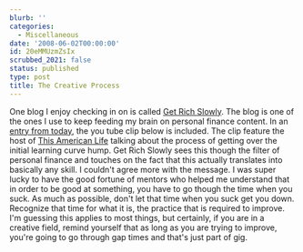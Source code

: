 ```yaml
---
blurb: ''
categories:
  - Miscellaneous
date: '2008-06-02T00:00:00'
id: 20eMMUzmZsIx
scrubbed_2021: false
status: published
type: post
title: The Creative Process
---
```


One blog I enjoy checking in on is called
[Get Rich Slowly](http://www.getrichslowly.org/). The blog is one
of the ones I use to keep feeding my brain on personal finance
content. In an
[entry from today](http://www.getrichslowly.org/blog/2008/06/02/closing-the-gap-between-dreams-and-reality/),
the you tube clip below is included. The clip feature the host of
[This American Life](http://www.thisamericanlife.org/) talking
about the process of getting over the initial learning curve hump.
Get Rich Slowly sees this though the filter of personal finance and
touches on the fact that this actually translates into basically
any skill. I couldn't agree more with the message. I was super
lucky to have the good fortune of mentors who helped me understand
that in order to be good at something, you have to go though the
time when you suck. As much as possible, don't let that time when
you suck get you down. Recognize that time for what it is, the
practice that is required to improve.
I'm guessing this applies to most things, but certainly, if you are
in a creative field, remind yourself that as long as you are trying
to improve, you're going to go through gap times and that's just
part of gig.
